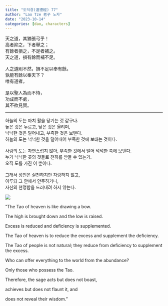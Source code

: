 ```yaml
---
title: "도덕경(道德經) 77"
author: "Lao Tze 老子 노자"
date: "2023-10-14"
categories: [dao, characters]
---
```


天之道，其猶張弓乎！\
高者抑之，下者舉之；\
有餘者損之，不足者補之。\
天之道，損有餘而補不足。\
\
人之道則不然，損不足以奉有餘。\
孰能有餘以奉天下？\
唯有道者。\
\
是以聖人為而不恃，\
功成而不處，\
其不欲見賢。

---

하늘의 도는 마치 활을 당기는 것 같구나.\
높은 것은 누르고, 낮은 것은 올리며,\
넉넉한 것은 덜어내고, 부족한 것은 보탠다.\
하늘의 도는 넉넉한 것을 덜어내어 부족한 것에 보태는 것이다.\
\
사람의 도는 자연스럽지 않아, 부족한 것에서 덜어 넉넉한 쪽에 보탠다.\
누가 넉넉한 곳의 것들로 천하를 받들 수 있는가.\
오직 도를 가진 이 뿐이다.\
\
그래서 성인은 실천하지만 자랑하지 않고,\
이루되 그 안에서 안주하거나,\
자신의 현명함을 드러내려 하지 않는다.

![](20231013_181318-01.jpeg)

"The Tao of heaven is like drawing a bow.

The high is brought down and the low is raised.

Excess is reduced and deficiency is supplemented.

The Tao of heaven is to reduce the excess and supplement the deficiency.

The Tao of people is not natural; they reduce from deficiency to supplement the excess.

Who can offer everything to the world from the abundance?

Only those who possess the Tao.

Therefore, the sage acts but does not boast,

achieves but does not flaunt it, and

does not reveal their wisdom."
